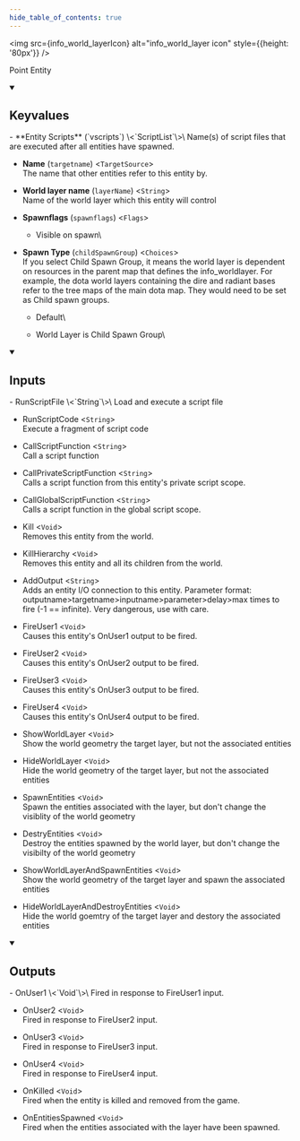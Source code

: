 ```yaml
---
hide_table_of_contents: true
---
```


<!---
!!!!!!
THIS PAGE IS AUTOGENERATED FROM GAME FGD DEFINITIONS!
DO NOT EDIT MANUALLY!
!!!!!!

In order to make edits, you can make an annotation file in /fgd_dump_overrides
-->



<img src={info_world_layerIcon} alt="info_world_layer icon" style={{height: '80px'}} />

Point Entity



<details open>
<summary><h2>Keyvalues</h2></summary>
- **Entity Scripts** (`vscripts`) \<`ScriptList`\>\
Name(s) of script files that are executed after all entities have spawned.

- **Name** (`targetname`) \<`TargetSource`\>\
The name that other entities refer to this entity by.

- **World layer name** (`layerName`) \<`String`\>\
Name of the world layer which this entity will control

- **Spawnflags** (`spawnflags`) \<`Flags`\>
  - Visible on spawn\
    


- **Spawn Type** (`childSpawnGroup`) \<`Choices`\>\
If you select Child Spawn Group, it means the world layer is dependent on resources in the parent map that defines the info_worldlayer. For example, the dota world layers containing the dire and radiant bases refer to the tree maps of the main dota map. They would need to be set as Child spawn groups.
  - Default\
    
  - World Layer is Child Spawn Group\
    



 </details>
<details open>
<summary><h2>Inputs</h2></summary>
- RunScriptFile \<`String`\>\
Load and execute a script file

- RunScriptCode \<`String`\>\
Execute a fragment of script code

- CallScriptFunction \<`String`\>\
Call a script function

- CallPrivateScriptFunction \<`String`\>\
Calls a script function from this entity's private script scope.

- CallGlobalScriptFunction \<`String`\>\
Calls a script function in the global script scope.

- Kill \<`Void`\>\
Removes this entity from the world.

- KillHierarchy \<`Void`\>\
Removes this entity and all its children from the world.

- AddOutput \<`String`\>\
Adds an entity I/O connection to this entity. Parameter format: outputname&gt;targetname>inputname&gt;parameter&gt;delay&gt;max times to fire (-1 == infinite). Very dangerous, use with care.

- FireUser1 \<`Void`\>\
Causes this entity's OnUser1 output to be fired.

- FireUser2 \<`Void`\>\
Causes this entity's OnUser2 output to be fired.

- FireUser3 \<`Void`\>\
Causes this entity's OnUser3 output to be fired.

- FireUser4 \<`Void`\>\
Causes this entity's OnUser4 output to be fired.

- ShowWorldLayer \<`Void`\>\
Show the world geometry the target layer, but not the associated entities

- HideWorldLayer \<`Void`\>\
Hide the world geometry of the target layer, but not the associated entities

- SpawnEntities \<`Void`\>\
Spawn the entities associated with the layer, but don't change the visiblity of the world geometry

- DestryEntities \<`Void`\>\
Destroy the entities spawned by the world layer, but don't change the visibilty of the world geometry

- ShowWorldLayerAndSpawnEntities \<`Void`\>\
Show the world geometry of the target layer and spawn the associated entities

- HideWorldLayerAndDestroyEntities \<`Void`\>\
Hide the world goemtry of the target layer and destory the associated entities


 </details>
<details open>
<summary><h2>Outputs</h2></summary>
- OnUser1 \<`Void`\>\
Fired in response to FireUser1 input.

- OnUser2 \<`Void`\>\
Fired in response to FireUser2 input.

- OnUser3 \<`Void`\>\
Fired in response to FireUser3 input.

- OnUser4 \<`Void`\>\
Fired in response to FireUser4 input.

- OnKilled \<`Void`\>\
Fired when the entity is killed and removed from the game.

- OnEntitiesSpawned \<`Void`\>\
Fired when the entities associated with the layer have been spawned.


 </details>
